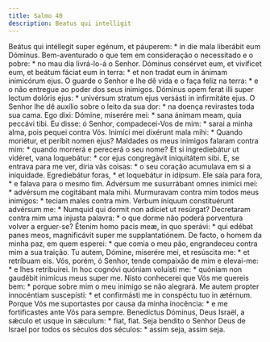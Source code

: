 ```yaml
---
title: Salmo 40
description: Beatus qui intelligit
---
```


<div class="side-by-side not-content">
  <span>
    Beátus qui intéllegit super egénum, et páuperem: * in die mala liberábit eum
    Dóminus.
  </span>
  <span>
    Bem-aventurado o que tem em consideração o necessitado e o pobre: * no mau
    dia livrá-lo-á o Senhor.
  </span>
  <span>
    Dóminus consérvet eum, et vivíficet eum, et beátum fáciat eum in terra: * et
    non tradat eum in ánimam inimicórum ejus.
  </span>
  <span>
    O guarde o Senhor e lhe dê vida e o faça feliz na terra: * e o não entregue
    ao poder dos seus inimigos.
  </span>
  <span>
    Dóminus opem ferat illi super lectum dolóris ejus: * univérsum stratum ejus
    versásti in infirmitáte ejus.
  </span>
  <span>
    O Senhor lhe dê auxílio sobre o leito da sua dor: * na doença revirastes
    toda sua cama.
  </span>
  <span>
    Ego dixi: Dómine, miserére mei: * sana ánimam meam, quia peccávi tibi.
  </span>
  <span>
    Eu disse: ó Senhor, compadecei-Vos de mim: * sarai a minha alma, pois pequei
    contra Vós.
  </span>
  <span>
    Inimíci mei dixérunt mala mihi: * Quando moriétur, et períbit nomen ejus?
  </span>
  <span>
    Maldades os meus inimigos falaram contra mim: * quando morrerá e perecerá o
    seu nome?
  </span>
  <span>
    Et si ingrediebátur ut vidéret, vana loquebátur: * cor ejus congregávit
    iniquitátem sibi.
  </span>
  <span>
    E, se entrava para me ver, diria vãs coisas: * o seu coração acumulava em si
    a iniquidade.
  </span>
  <span>
    Egrediebátur foras, * et loquebátur in idípsum.
  </span>
  <span>
    Ele saía para fora, * e falava para o mesmo fim.
  </span>
  <span>
    Advérsum me susurrábant omnes inimíci mei: * advérsum me cogitábant mala
    mihi.
  </span>
  <span>
    Murmuravam contra mim todos meus inimigos: * teciam males contra mim.
  </span>
  <span>
    Verbum iníquum constituérunt advérsum me: * Numquid qui dormit non adíciet
    ut resúrgat?
  </span>
  <span>
    Decretaram contra mim uma injusta palavra: * o que dorme não poderá
    porventura volver a erguer-se?
  </span>
  <span>
    Étenim homo pacis meæ, in quo sperávi: * qui edébat panes meos, magnificávit
    super me supplantatiónem.
  </span>
  <span>
    De facto, o homem da minha paz, em quem esperei: * que comia o meu pão,
    engrandeceu contra mim a sua traição.
  </span>
  <span>
    Tu autem, Dómine, miserére mei, et resúscita me: * et retríbuam eis.
  </span>
  <span>
    Vós, porém, ó Senhor, tende compaixão de mim e elevai-me: * e lhes
    retribuirei.
  </span>
  <span>
    In hoc cognóvi quóniam voluísti me: * quóniam non gaudébit inimícus meus
    super me.
  </span>
  <span>
    Nisto conhecerei que Vós me quereis bem: * porque sobre mim o meu inimigo se
    não alegrará.
  </span>
  <span>
    Me autem propter innocéntiam suscepísti: * et confirmásti me in conspéctu
    tuo in ætérnum.
  </span>
  <span>
    Porque Vós me suportastes por causa da minha inocência: * e me fortificastes
    ante Vós para sempre.
  </span>
  <span>
    Benedíctus Dóminus, Deus Israël, a sǽculo et usque in sǽculum: * fiat, fiat.
  </span>
  <span>
    Seja bendito o Senhor Deus de Israel por todos os séculos dos séculos: *
    assim seja, assim seja.
  </span>
</div>
